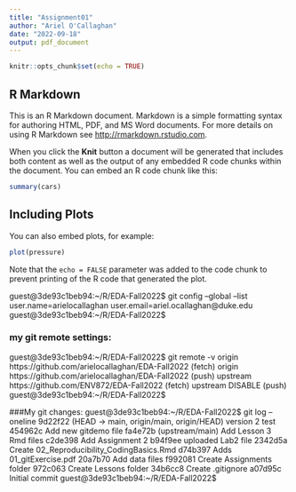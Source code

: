 ```yaml
---
title: "Assignment01"
author: "Ariel O'Callaghan"
date: "2022-09-18"
output: pdf_document
---
```


```r
knitr::opts_chunk$set(echo = TRUE)
```

## R Markdown

This is an R Markdown document. Markdown is a simple formatting syntax for authoring HTML, PDF, and MS Word documents. For more details on using R Markdown see <http://rmarkdown.rstudio.com>.

When you click the **Knit** button a document will be generated that includes both content as well as the output of any embedded R code chunks within the document. You can embed an R code chunk like this:

```r
summary(cars)
```

## Including Plots

You can also embed plots, for example:

```r
plot(pressure)
```

Note that the `echo = FALSE` parameter was added to the code chunk to prevent printing of the R code that generated the plot.

guest@3de93c1beb94:~/R/EDA-Fall2022$ git config --global --list
user.name=arielocallaghan
user.email=ariel.ocallaghan@duke.edu
guest@3de93c1beb94:~/R/EDA-Fall2022$ 

### my git remote settings:
guest@3de93c1beb94:~/R/EDA-Fall2022$ git remote -v
origin  https://github.com/arielocallaghan/EDA-Fall2022 (fetch)
origin  https://github.com/arielocallaghan/EDA-Fall2022 (push)
upstream        https://github.com/ENV872/EDA-Fall2022 (fetch)
upstream        DISABLE (push)
guest@3de93c1beb94:~/R/EDA-Fall2022$ 

###My git changes:
guest@3de93c1beb94:~/R/EDA-Fall2022$ git log --oneline
9d22f22 (HEAD -> main, origin/main, origin/HEAD) version 2 test
454962c Add new gitdemo file
fa4e72b (upstream/main) Add Lesson 3 Rmd files
c2de398 Add Assignment 2
b94f9ee uploaded Lab2 file
2342d5a Create 02_Reproducibility_CodingBasics.Rmd
d74b397 Adds 01_gitExercise.pdf
20a7b70 Add data files
f992081 Create Assignments folder
972c063 Create Lessons folder
34b6cc8 Create .gitignore
a07d95c Initial commit
guest@3de93c1beb94:~/R/EDA-Fall2022$ 